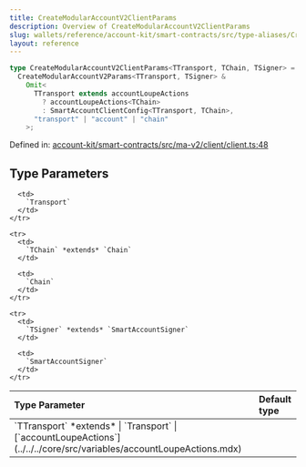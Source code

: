 ```yaml
---
title: CreateModularAccountV2ClientParams
description: Overview of CreateModularAccountV2ClientParams
slug: wallets/reference/account-kit/smart-contracts/src/type-aliases/CreateModularAccountV2ClientParams
layout: reference
---
```


```ts
type CreateModularAccountV2ClientParams<TTransport, TChain, TSigner> =
  CreateModularAccountV2Params<TTransport, TSigner> &
    Omit<
      TTransport extends accountLoupeActions
        ? accountLoupeActions<TChain>
        : SmartAccountClientConfig<TTransport, TChain>,
      "transport" | "account" | "chain"
    >;
```

Defined in: [account-kit/smart-contracts/src/ma-v2/client/client.ts:48](https://github.com/alchemyplatform/aa-sdk/blob/08da565ff1e1b5bcae4581d79993c4ed9e522c16/account-kit/smart-contracts/src/ma-v2/client/client.ts#L48)

## Type Parameters

<table>
  <thead>
    <tr>
      <th align="left">Type Parameter</th>
      <th align="left">Default type</th>
    </tr>
  </thead>

  <tbody>
    <tr>
      <td>
        `TTransport` *extends*
        | `Transport`
        | [`accountLoupeActions`](../../../core/src/variables/accountLoupeActions.mdx)
      </td>

      <td>
        `Transport`
      </td>
    </tr>

    <tr>
      <td>
        `TChain` *extends* `Chain`
      </td>

      <td>
        `Chain`
      </td>
    </tr>

    <tr>
      <td>
        `TSigner` *extends* `SmartAccountSigner`
      </td>

      <td>
        `SmartAccountSigner`
      </td>
    </tr>

  </tbody>
</table>
